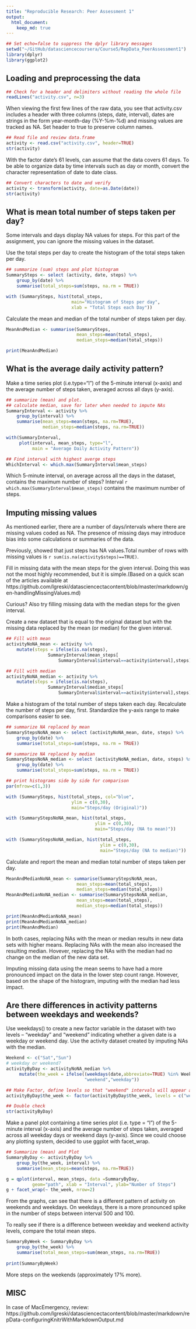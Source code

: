 ```yaml
---
title: "Reproducible Research: Peer Assessment 1"
output: 
  html_document:
    keep_md: true
---
```

```r
## Set echo=false to suppress the dplyr library messages
setwd("~/GitHub/datasciencecoursera/Course5/RepData_PeerAssessment1")
library(dplyr)
library(ggplot2)
```

## Loading and preprocessing the data
``` r
## Check for a header and delimiters without reading the whole file
readLines("activity.csv", n=3)
```

When viewing the first few lines of the raw data, you see that activity.csv includes a header with three columns (steps, date, interval), dates are strings in the form year-month-day (%Y-%m-%d) and missing values are tracked as NA. Set header to true to preserve column names.

```r
## Read file and review data.frame
activity <- read.csv("activity.csv", header=TRUE)
str(activity)
```

With the factor date's 61 levels, can assume that the data covers 61 days. To be able to organize data by time intervals such as day or month, convert the character representation of date to date class.

```r
## Convert characters to date and verify
activity <- transform(activity, date=as.Date(date))
str(activity)
```

## What is mean total number of steps taken per day?
Some intervals and days display NA values for steps. For this part of the assignment, you can ignore the missing values in the dataset.

Use the total steps per day to create the histogram of the total steps taken per day.

```r
## summarize (sum) steps and plot histogram
SummarySteps <- select (activity, date, steps) %>%
    group_by(date) %>%
    summarise(total_steps=sum(steps, na.rm = TRUE))

with (SummarySteps, hist(total_steps, 
                         main="Histogram of Steps per day",
                         xlab = "Total Steps each Day"))
```

Calculate the mean and median of the total number of steps taken per day. 

```r
MeanAndMedian <- summarise(SummarySteps, 
                           mean_steps=mean(total_steps),
                           median_steps=median(total_steps))

print(MeanAndMedian)
```

## What is the average daily activity pattern?
Make a time series plot (i.e.type="l") of the 5-minute interval (x-axis) and the average number of steps taken, averaged across all days (y-axis).

```r
## summarize (mean) and plot.
## calculate median, save for later when needed to impute NAs
SummaryInterval <- activity %>%
    group_by(interval) %>%
    summarise(mean_steps=mean(steps, na.rm=TRUE),
              median_steps=median(steps, na.rm=TRUE))

with(SummaryInterval, 
     plot(interval, mean_steps, type="l", 
          main = "Average Daily Activity Pattern"))

## Find interval with highest averge steps
WhichInterval <- which.max(SummaryInterval$mean_steps)
```

Which 5-minute interval, on average across all the days in the dataset, contains the maximum number of steps? Interval `r which.max(SummaryInterval$mean_steps)` contains the maximum number of steps. 

## Imputing missing values

As mentioned earlier, there are a number of days/intervals where there are missing values coded as NA. The presence of missing days may introduce bias into some calculations or summaries of the data.

Previously, showed that just steps has NA values.Total number of rows with missing values is `r sum(is.na(activity$steps)==TRUE)`.

Fill in missing data with the mean steps for the given interval. Doing this was not the most highly recommended, but it is simple.(Based on a quick scan of the articles available at https://github.com/lgreski/datasciencectacontent/blob/master/markdown/gen-handlingMissingValues.md)

Curious? Also try filling missing data with the median steps for the given interval.

Create a new dataset that is equal to the original dataset but with the missing data replaced by the mean (or median) for the given interval.

```r
## Fill with mean
activityNoNA_mean <- activity %>% 
    mutate(steps = ifelse(is.na(steps),
                SummaryInterval$mean_steps[
                    SummaryInterval$interval==activity$interval],steps))

## Fill with median
activityNoNA_median <- activity %>% 
    mutate(steps = ifelse(is.na(steps),
                SummaryInterval$median_steps[
                    SummaryInterval$interval==activity$interval],steps))
```

Make a histogram of the total number of steps taken each day. Recalculate the number of steps per day, first.  Standardize the y-axis range to make comparisons easier to see.

```r
## summarize NA replaced by mean
SummaryStepsNoNA_mean <- select (activityNoNA_mean, date, steps) %>%
    group_by(date) %>%
    summarise(total_steps=sum(steps, na.rm = TRUE))

## summarize NA replaced by median
SummaryStepsNoNA_median <- select (activityNoNA_median, date, steps) %>%
    group_by(date) %>%
    summarise(total_steps=sum(steps, na.rm = TRUE))

## print histograms side by side for comparison
par(mfrow=c(1,3))

with (SummarySteps, hist(total_steps, col="blue", 
                         ylim = c(0,30),
                         main="Steps/day (Original)"))

with (SummaryStepsNoNA_mean, hist(total_steps, 
                                  ylim = c(0,30),
                                  main="Steps/day (NA to mean)"))

with (SummaryStepsNoNA_median, hist(total_steps, 
                                    ylim = c(0,30),
                                    main="Steps/day (NA to median)"))
```

Calculate and report the mean and median total number of steps taken per day. 

```r
MeanAndMedianNoNA_mean <- summarise(SummaryStepsNoNA_mean, 
                           mean_steps=mean(total_steps),
                           median_steps=median(total_steps))
MeanAndMedianNoNA_median <- summarise(SummaryStepsNoNA_median, 
                           mean_steps=mean(total_steps),
                           median_steps=median(total_steps))

print(MeanAndMedianNoNA_mean)
print(MeanAndMedianNoNA_median)
print(MeanAndMedian)
```

In both cases, replacing NAs with the mean or median results in new data sets with higher means. Replacing NAs with the mean also increased the resulting median. Hovever, replacing the NAs with the median had no change on the median of the new data set.

Imputing missing data using the mean seems to have had a more pronounced impact on the data in the lower step count range. However, based on the shape of the histogram, imputing with the median had less impact.

## Are there differences in activity patterns between weekdays and weekends?

Use weekdays() to create a new factor variable in the dataset with two levels – “weekday” and “weekend” indicating whether a given date is a weekday or weekend day. Use the activity dataset created by imputing NAs with the median.

```r
Weekend <- c("Sat","Sun")
# weekday or weekend?
activityByDay <- activityNoNA_median %>% 
     mutate(the_week = ifelse((weekdays(date,abbreviate=TRUE) %in% Weekend),
                              "weekend","weekday"))

## Make Factor, define levels so that "weekend" intervals will appear as the top panel
activityByDay$the_week <- factor(activityByDay$the_week, levels = c("weekend","weekday"))

## Double check
str(activityByDay)
```

Make a panel plot containing a time series plot (i.e. type = "l") of the 5-minute interval (x-axis) and the average number of steps taken, averaged across all weekday days or weekend days (y-axis). Since we could choose any plotting system, decided to use ggplot with facet_wrap.

```r
## Summarize (mean) and Plot
SummaryByDay <- activityByDay %>%
    group_by(the_week, interval) %>%
    summarise(mean_steps=mean(steps, na.rm=TRUE))

g = qplot(interval, mean_steps, data =SummaryByDay, 
          geom="path", xlab = "Interval", ylab="Number of Steps")
g + facet_wrap(~ the_week, nrow=2)
```

From the graphs, can see that there is a different pattern of activity on weekends and weekdays. On weekdays, there is a more pronounced spike in the number of steps between interval 500 and 100.

To really see if there is a difference between weekday and weekend activity levels, compare the total mean steps.

```r
SummaryByWeek <- SummaryByDay %>%
    group_by(the_week) %>%
    summarise(total_mean_steps=sum(mean_steps, na.rm=TRUE))
 
print(SummaryByWeek)
```

More steps on the weekends (approximately 17% more).  


## MISC
In case of MacEmergency, review:
https://github.com/lgreski/datasciencectacontent/blob/master/markdown/repData-configuringKnitrWithMarkdownOutput.md
